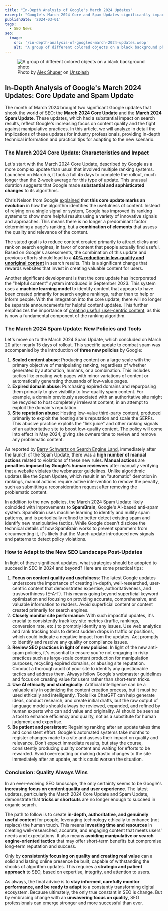 ```yaml
---
title: "In-Depth Analysis of Google's March 2024 Updates"
excerpt: "Google's March 2024 Core and Spam Updates significantly impacted search results. This in-depth analysis explores their implications for SEO professionals."
publishDate: '2024-03-01'
tags:
  - SEO News
seo:
  image:
    src: '/in-depth-analysis-of-googles-march-2024-updates.webp'
    alt: "A group of different colored objects on a black background photo"
---
```


<figure>
  <Image 
    id="cover-img" 
    src={coverImage} 
    alt="A group of different colored objects on a black background photo" 
    loading="eager" 
    priority={true} 
  />
  <figcaption>Photo by <a href="https://unsplash.com/@alexshuperart?utm_content=creditCopyText&amp;utm_medium=referral&amp;utm_source=unsplash">Alex Shuper</a> on <a href="https://unsplash.com/photos/a-picture-of-a-woman-with-a-dumbbell-in-her-hand-l2nJZnXxkx4?utm_content=creditCopyText&amp;utm_medium=referral&amp;utm_source=unsplash">Unsplash</a></figcaption>
</figure>

## In-Depth Analysis of Google's March 2024 Updates: Core Update and Spam Update

The month of March 2024 brought two significant Google updates that shook the world of SEO: the **March 2024 Core Update** and the **March 2024 Spam Update**. These updates, which had a substantial impact on search results, reflect Google's increasing focus on content quality and the fight against manipulative practices. In this article, we will analyze in detail the implications of these updates for industry professionals, providing in-depth technical information and practical tips for adapting to the new scenario.

### The March 2024 Core Update: Characteristics and Impact

Let's start with the March 2024 Core Update, described by Google as a more complex update than usual that involved multiple ranking systems. Launched on March 5, it took a full 45 days to complete the rollout, much longer than the 2-week average for this type of update. This unusual duration suggests that Google made **substantial and sophisticated changes** to its algorithms.

Chris Nelson from Google [explained](https://developers.google.com/search/blog/2024/03/core-update-spam-policies?hl=en) that **this core update marks an evolution** in how the algorithm identifies the usefulness of content. Instead of relying on a single signal or system, Google has improved its ranking systems to show more helpful results using a variety of innovative signals and approaches. This means there is no longer a predominant factor determining a page's ranking, but a **combination of elements** that assess the quality and relevance of the content.

The stated goal is to reduce content created primarily to attract clicks and rank on search engines, in favor of content that people actually find useful. Based on Google's assessments, the combination of this update and previous efforts should lead to a [**40% reduction in low-quality and unoriginal content**](https://www.searchenginejournal.com/google-march-2024-core-update/510243/) in search results. This is a significant change that rewards websites that invest in creating valuable content for users.

Another significant development is that the core update has incorporated the "helpful content" system introduced in September 2023. This system uses a **machine learning model** to identify content that appears to have been created primarily for search engine rankings, rather than to help or inform people. With the integration into the core update, there will no longer be separate announcements for helpful content updates. This further emphasizes the importance of [creating useful, user-centric content](https://www.serp-secrets.com/blog/adapting-to-googles-helpful-content-era/), as this is now a fundamental component of the ranking algorithm.

### The March 2024 Spam Update: New Policies and Tools

Let's move on to the March 2024 Spam Update, which concluded on March 20 after nearly 15 days of rollout. This specific update to combat spam was accompanied by the introduction of **three new policies** by Google:

1. **Scaled content abuse**: Producing content on a large scale with the primary objective of manipulating ranking, regardless of whether generated by automation, humans, or a combination. This includes tactics like creating web pages with minor variations of content or automatically generating thousands of low-value pages.
2. **Expired domain abuse**: Purchasing expired domains and repurposing them primarily to give visibility to low-quality spam content. For example, a domain previously associated with an authoritative site might be recycled to host completely irrelevant content, in an attempt to exploit the domain's reputation.
3. **Site reputation abuse**: Hosting low-value third-party content, produced primarily to exploit the hosting site's reputation and scale the SERPs. This abusive practice exploits the "link juice" and other ranking signals of an authoritative site to boost low-quality content. The policy will come into effect in May 2024, giving site owners time to review and remove any problematic content.

As reported by [Barry Schwartz on Search Engine Land](https://searchengineland.com/google-issues-search-ranking-penalties-through-manual-actions-438253), immediately after the launch of the Spam Update, there was a **high number of manual actions** related to violations of these new rules. **Manual actions** are **penalties imposed by Google's human reviewers** after manually verifying that a website violates the webmaster guidelines. Unlike algorithmic updates like the Spam Update, which result in an "automatic" demotion in rankings, manual actions require active intervention to remove the penalty, such as submitting a reconsideration request after removing the problematic content.

In addition to the new policies, the March 2024 Spam Update likely coincided with improvements to **SpamBrain**, Google's AI-based anti-spam system. SpamBrain uses machine learning to identify and nullify spam patterns, and is periodically refined to better detect existing spam and identify new manipulative tactics. While Google doesn't disclose the technical details of how SpamBrain works to prevent spammers from circumventing it, it's likely that the March update introduced new signals and patterns to detect policy violations.

### How to Adapt to the New SEO Landscape Post-Updates

In light of these significant updates, what strategies should be adopted to succeed in SEO in 2024 and beyond? Here are some practical tips:

1. **Focus on content quality and usefulness**: The latest Google updates underscore the importance of creating in-depth, well-researched, user-centric content that demonstrates expertise, authoritativeness, and trustworthiness (E-A-T). This means going beyond superficial keyword optimization and focusing on providing accurate, comprehensive, and valuable information to readers. Avoid superficial content or content created primarily for search engines.
2. **Closely monitor site performance**: With such impactful updates, it's crucial to consistently track key site metrics (traffic, rankings, conversion rate, etc.) to promptly identify any issues. Use web analytics and rank tracking tools to detect sudden drops in traffic or positions, which could indicate a negative impact from the updates. Act promptly to identify and resolve any quality or compliance issues.
3. **Review SEO practices in light of new policies**: In light of the new anti-spam policies, it's essential to ensure you're not engaging in risky practices such as large-scale content production for manipulation purposes, recycling expired domains, or abusing site reputation. Conduct a thorough audit of your site to identify any questionable tactics and address them. Always follow Google's webmaster guidelines and focus on creating value for users rather than short-term tricks.
4. **Use AI ethically and strategically**: Artificial intelligence can be a valuable ally in optimizing the content creation process, but it must be used ethically and intelligently. Tools like ChatGPT can help generate ideas, conduct research, and create initial drafts, but the raw output of language models should always be reviewed, expanded, and refined by human experts who can add value and originality. AI should be seen as a tool to enhance efficiency and quality, not as a substitute for human judgment and expertise.
5. **Be patient and persistent**: Regaining ranking after an update takes time and consistent effort. Google's automated systems take months to register changes made to a site and assess their impact on quality and relevance. Don't expect immediate results, but stay the course, consistently producing quality content and waiting for efforts to be rewarded. Avoid overreacting or making drastic changes to the site immediately after an update, as this could worsen the situation.

### Conclusion: Quality Always Wins

In an ever-evolving SEO landscape, the only certainty seems to be Google's **increasing focus on content quality and user experience**. The latest updates, particularly the March 2024 Core Update and Spam Update, demonstrate that **tricks or shortcuts** are no longer enough to succeed in organic search.

The path to follow is to create **in-depth, authoritative, and genuinely useful content** for people, leveraging technology ethically to enhance (not replace) the human touch. This means **investing time and resources** in creating well-researched, accurate, and engaging content that meets users' needs and expectations. It also means **avoiding manipulative or search engine-oriented tactics** that may offer short-term benefits but compromise long-term reputation and success.

Only by **consistently focusing on quality and creating real value** can a solid and lasting online presence be built, capable of withstanding the shocks of algorithm updates. This requires a **strategic and patient approach** to SEO, based on expertise, integrity, and attention to users.

As always, the final advice is to **stay informed, carefully monitor performance, and be ready to adapt** to a constantly transforming digital ecosystem. Because ultimately, the only true constant in SEO is change. But by embracing change with an **unwavering focus on quality**, SEO professionals can emerge stronger and more successful than ever.
